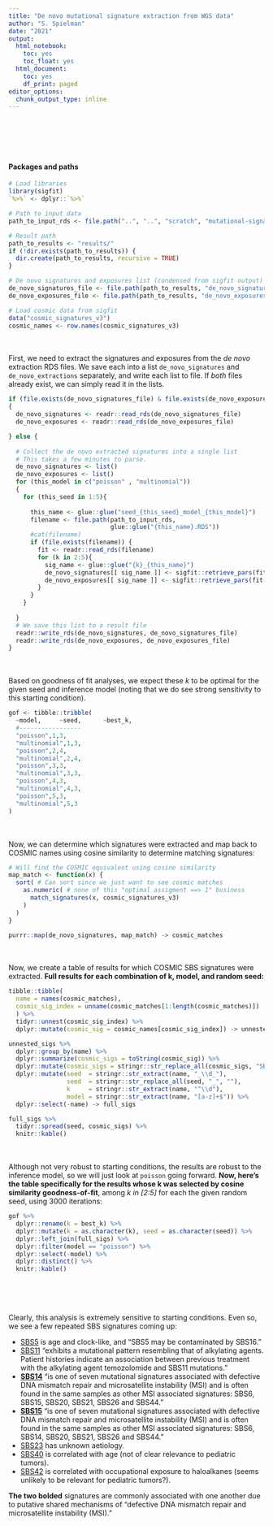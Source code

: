 ```yaml
---
title: "De novo mutational signature extraction from WGS data"
author: "S. Spielman"
date: "2021"
output:
  html_notebook:
    toc: yes
    toc_float: yes
  html_document:
    toc: yes
    df_print: paged
editor_options:
  chunk_output_type: inline
---
```



<br><br><br><br>

#### Packages and paths


```r
# Load libraries
library(sigfit)
`%>%` <- dplyr::`%>%`

# Path to input data
path_to_input_rds <- file.path("..", "..", "scratch", "mutational-signatures", "extraction")

# Result path
path_to_results <- "results/"
if (!dir.exists(path_to_results)) {
  dir.create(path_to_results, recursive = TRUE)
}

# De novo signatures and exposures list (condensed from sigfit output) file
de_novo_signatures_file <- file.path(path_to_results, "de_novo_signatures.RDS")
de_novo_exposures_file <- file.path(path_to_results, "de_novo_exposures.RDS")

# Load cosmic data from sigfit
data("cosmic_signatures_v3")
cosmic_names <- row.names(cosmic_signatures_v3)
```

<br><br>
First, we need to extract the signatures and exposures from the *de novo* extraction RDS files. We save each into a list `de_novo_signatures` and `de_novo_extractions` separately, and write each list to file. If _both_ files already exist, we can simply read it in the lists.

```r
if (file.exists(de_novo_signatures_file) & file.exists(de_novo_exposures_file))
{
  de_novo_signatures <- readr::read_rds(de_novo_signatures_file)
  de_novo_exposures <- readr::read_rds(de_novo_exposures_file)

} else {
    
  # Collect the de novo extracted signatures into a single list
  # This takes a few minutes to parse.
  de_novo_signatures <- list()
  de_novo_exposures <- list()
  for (this_model in c("poisson" , "multinomial"))
  {
    for (this_seed in 1:5){
  
      this_name <- glue::glue("seed_{this_seed}_model_{this_model}")
      filename <- file.path(path_to_input_rds, 
                            glue::glue("{this_name}.RDS"))
      #cat(filename)
      if (file.exists(filename)) {
        fit <- readr::read_rds(filename)
        for (k in 2:5){
          sig_name <- glue::glue("{k}_{this_name}")
          de_novo_signatures[[ sig_name ]] <- sigfit::retrieve_pars(fit[[k]], par = "signatures") 
          de_novo_exposures[[ sig_name ]] <- sigfit::retrieve_pars(fit[[k]], par = "exposures") 
        }
      }
    }
    
  }
  # We save this list to a result file
  readr::write_rds(de_novo_signatures, de_novo_signatures_file)
  readr::write_rds(de_novo_exposures, de_novo_exposures_file)
}
```

<br><br>
Based on goodness of fit analyses, we expect these *k* to be optimal for the given seed and inference model (noting that we do see strong sensitivity to this starting condition).

```r
gof <- tibble::tribble(
  ~model,     ~seed,      ~best_k,
  #-----------------
  "poisson",1,3,
  "multinomial",1,3,
  "poisson",2,4,
  "multinomial",2,4,
  "poisson",3,3,
  "multinomial",3,3,
  "poisson",4,3,
  "multinomial",4,3,  
  "poisson",5,3,
  "multinomial",5,3  
)
```


<br><br>
Now, we can determine which signatures were extracted and map back to COSMIC names using cosine similarity to determine matching signatures:

```r

# Will find the COSMIC equivalent using cosine similarity
map_match <- function(x) {
  sort( # Can sort since we just want to see cosmic matches
    as.numeric( # none of this "optimal assigment ==> 1" business
      match_signatures(x, cosmic_signatures_v3)
    )
  )
}

purrr::map(de_novo_signatures, map_match) -> cosmic_matches
```

<br><br>
Now, we create a table of results for which COSMIC SBS signatures were extracted. **Full results for each combination of k, model, and random seed:**
```r
tibble::tibble(
  name = names(cosmic_matches), 
  cosmic_sig_index = unname(cosmic_matches[1:length(cosmic_matches)])
  ) %>%
  tidyr::unnest(cosmic_sig_index) %>%
  dplyr::mutate(cosmic_sig = cosmic_names[cosmic_sig_index]) -> unnested_sigs

unnested_sigs %>%
  dplyr::group_by(name) %>%
  dplyr::summarize(cosmic_sigs = toString(cosmic_sig)) %>%
  dplyr::mutate(cosmic_sigs = stringr::str_replace_all(cosmic_sigs, "SBS", "")) %>%
  dplyr::mutate(seed  = stringr::str_extract(name, "_\\d_"),
                seed  = stringr::str_replace_all(seed, "_", ""),
                k     = stringr::str_extract(name, "^\\d"), 
                model = stringr::str_extract(name, "[a-z]+$")) %>%
  dplyr::select(-name) -> full_sigs

full_sigs %>%
  tidyr::spread(seed, cosmic_sigs) %>%
  knitr::kable() 
```

<br><br> 
Although not very robust to starting conditions, the results are robust to the inference model, so we will just look at `poisson` going forward. **Now, here's the table specifically for the results whose k was selected by cosine similarity goodness-of-fit**, among *k in [2:5]* for each the given random seed, using 3000 iterations:

```r
gof %>%
  dplyr::rename(k = best_k) %>%
  dplyr::mutate(k = as.character(k), seed = as.character(seed)) %>%
  dplyr::left_join(full_sigs) %>%
  dplyr::filter(model == "poisson") %>%
  dplyr::select(-model) %>% 
  dplyr::distinct() %>%
  knitr::kable()
```
<br><br><br>

Clearly, this analysis is extremely sensitive to starting conditions. Even so, we see a few repeated SBS signatures coming up:


+ [SBS5](https://cancer.sanger.ac.uk/signatures/sbs/sbs5/) is age and clock-like, and "SBS5 may be contaminated by SBS16."
+ [SBS11](https://cancer.sanger.ac.uk/signatures/sbs/sbs11/) "exhibits a mutational pattern resembling that of alkylating agents. Patient histories indicate an association between previous treatment with the alkylating agent temozolomide and SBS11 mutations."
+ **[SBS14](https://cancer.sanger.ac.uk/signatures/sbs/sbs14/)** "is one of seven mutational signatures associated with defective DNA mismatch repair and microsatellite instability (MSI) and is often found in the same samples as other MSI associated signatures: SBS6, SBS15, SBS20, SBS21, SBS26 and SBS44."
+ **[SBS15](https://cancer.sanger.ac.uk/signatures/sbs/sbs15/)** "is one of seven mutational signatures associated with defective DNA mismatch repair and microsatellite instability (MSI) and is often found in the same samples as other MSI associated signatures: SBS6, SBS14, SBS20, SBS21, SBS26 and SBS44."
+ [SBS23](https://cancer.sanger.ac.uk/signatures/sbs/sbs23/) has unknown aetiology.
+ [SBS40](https://cancer.sanger.ac.uk/signatures/sbs/sbs40/) is correlated with age (not of clear relevance to pediatric tumors).
+ [SBS42](https://cancer.sanger.ac.uk/signatures/sbs/sbs42/) is correlated with occupational exposure to haloalkanes (seems unlikely to be relevant for pediatric tumors?).


**The two bolded** signatures are commonly associated with one another due to putative shared mechanisms of "defective DNA mismatch repair and microsatellite instability (MSI)."